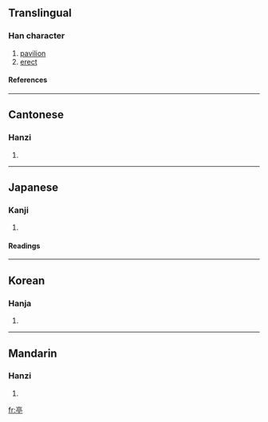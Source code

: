 ==Translingual==
===Han character===
{{Han char|rad=亠|as=07|sn=9|four=0020<sub>1</sub>|canj=X卜口月弓 (XYRBN), 卜口月弓 (YRBN)}}
# [[pavilion]]
# [[erect]]
====References====
{{Han ref|kx=0089.030|dkj=00303|dj=0188.090|hdz=10286.020|uh=4EAD|ud=20141|bh=AB46|bd=43846}}
----
==Cantonese==
===Hanzi===
{{yue-hanzi|jyut=|y=ting4}}
# {{defn|Cantonese}}
----
==Japanese==
===Kanji===
{{ja-kanji|grade=|rs=亠07}}
# {{defn|Japanese}}
====Readings====
{{ja-readings|on=[[てい]] (tei), [[ちょう]] (chō), [[ちん]] (chin)|kun=[[あずまや]] (azumaya)}}
----
==Korean==
===Hanja===
{{ko-hanja|hangeul=[[정]]|rv=jeong|mr=chŏng}}
# {{defn|Korean}}
----
==Mandarin==
===Hanzi===
{{cmn-hanzi|pin=tíng (ting2)|wg=t'ing<sup>2</sup>|y=}}
# {{defn|Mandarin}}

[[fr:亭]]